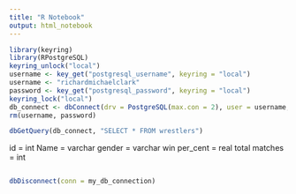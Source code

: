 ```yaml
---
title: "R Notebook"
output: html_notebook
---
```



```r
library(keyring)
library(RPostgreSQL)
keyring_unlock("local")
username <- key_get("postgresql_username", keyring = "local") 
username <- "richardmichaelclark"
password <- key_get("postgresql_password", keyring = "local")
keyring_lock("local")
db_connect <- dbConnect(drv = PostgreSQL(max.con = 2), user = username, password = password, dbname = "wrestling", host = "localhost")
rm(username, password)
```

```r
dbGetQuery(db_connect, "SELECT * FROM wrestlers")
```

id = int
Name = varchar
gender = varchar
win per_cent = real
total matches = int

```r

```
















```r
dbDisconnect(conn = my_db_connection)
```



